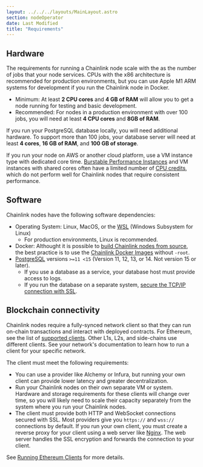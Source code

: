 ```yaml
---
layout: ../../../layouts/MainLayout.astro
section: nodeOperator
date: Last Modified
title: "Requirements"
---
```


## Hardware

The requirements for running a Chainlink node scale with the as the number of jobs that your node services. CPUs with the x86 architecture is recommended for production environments, but you can use Apple M1 ARM systems for development if you run the Chainlink node in Docker.

- Minimum: At least **2 CPU cores** and **4 GB of RAM** will allow you to get a node running for testing and basic development.
- Recommended: For nodes in a production environment with over 100 jobs, you will need at least **4 CPU cores** and **8GB of RAM**.

If you run your PostgreSQL database locally, you will need additional hardware. To support more than 100 jobs, your database server will need at least **4 cores**, **16 GB of RAM**, and **100 GB of storage**.

If you run your node on AWS or another cloud platform, use a VM instance type with dedicated core time. [Burstable Performance Instances](https://aws.amazon.com/ec2/instance-types/#Burstable_Performance_Instances) and VM instances with shared cores often have a limited number of [CPU credits](https://docs.aws.amazon.com/AWSEC2/latest/UserGuide/burstable-credits-baseline-concepts.html), which do not perform well for Chainlink nodes that require consistent performance.

## Software

Chainlink nodes have the following software dependencies:

- Operating System: Linux, MacOS, or the [WSL](https://learn.microsoft.com/en-us/windows/wsl/about) (Windows Subsystem for Linux)
  - For production environments, Linux is recommended.
- Docker: Althought it is possible to [build Chainlink nodes from source](https://github.com/smartcontractkit/chainlink), the best practice is to use the [Chainlink Docker Images](https://hub.docker.com/r/smartcontract/chainlink/tags) without `-root`.
- [PostgreSQL](https://wiki.postgresql.org/wiki/Detailed_installation_guides) versions `>=11 <15` (Version 11, 12, 13, or 14. Not version 15 or later).
  - If you use a database as a service, your database host must provide access to logs.
  - If you run the database on a separate system, [secure the TCP/IP connection with SSL](https://www.postgresql.org/docs/14/ssl-tcp.html).

## Blockchain connectivity

Chainlink nodes require a fully-synced network client so that they can run on-chain transactions and interact with deployed contracts. For Ethereum, see the list of [supported clients](https://github.com/smartcontractkit/chainlink/tree/v1.13.0-beta3#ethereum-execution-client-requirements). Other L1s, L2s, and side-chains use different clients. See your network's documentation to learn how to run a client for your specific network.

The client must meet the following requirements:

- You can use a provider like Alchemy or Infura, but running your own client can provide lower latency and greater decentralization.
- Run your Chainlink nodes on their own separate VM or system. Hardware and storage requirements for these clients will change over time, so you will likely need to scale their capacity separately from the system where you run your Chainlink nodes.
- The client must provide both HTTP and WebSocket connections secured with SSL. Most providers give you `https://` and `wss://` connections by default. If you run your own client, you must create a reverse proxy for your client using a web server like [Nginx](https://www.nginx.com/). The web server handles the SSL encryption and forwards the connection to your client.

See [Running Ethereum Clients](/chainlink-nodes/resources/run-an-ethereum-client) for more details.
